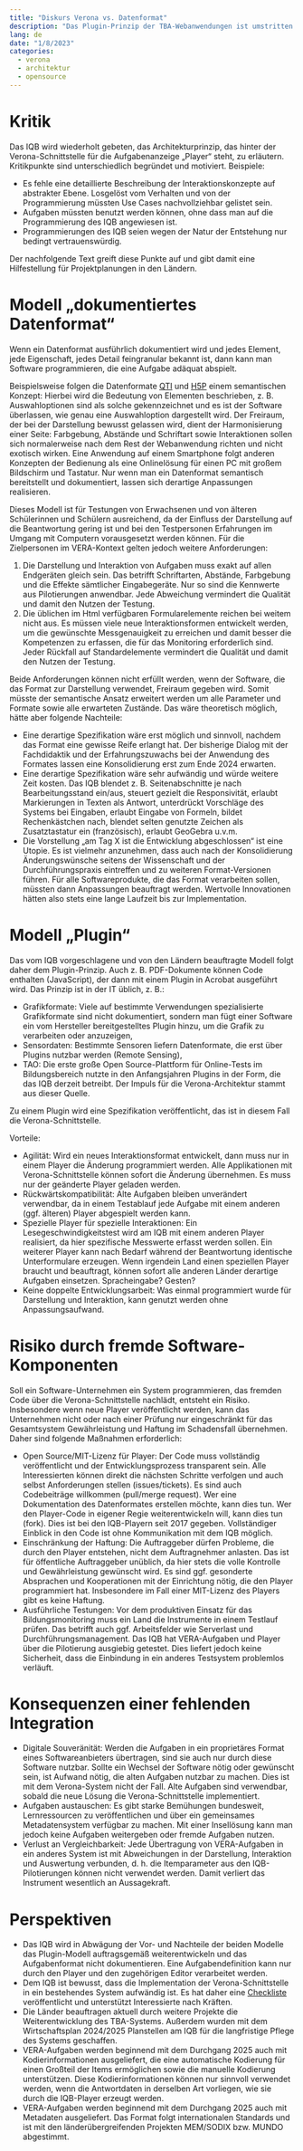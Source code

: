 ```yaml
---
title: "Diskurs Verona vs. Datenformat"
description: "Das Plugin-Prinzip der TBA-Webanwendungen ist umstritten. Was sind Vor- und Nachteile?"
lang: de
date: "1/8/2023"
categories:
  - verona
  - architektur
  - opensource
---
```

# Kritik

Das IQB wird wiederholt gebeten, das Architekturprinzip, das hinter der Verona-Schnittstelle für die Aufgabenanzeige „Player“ steht, zu erläutern. Kritikpunkte sind unterschiedlich begründet und motiviert. Beispiele:

* Es fehle eine detaillierte Beschreibung der Interaktionskonzepte auf abstrakter Ebene. Losgelöst vom Verhalten und von der Programmierung müssten Use Cases nachvollziehbar gelistet sein.
* Aufgaben müssten benutzt werden können, ohne dass man auf die Programmierung des IQB angewiesen ist.
* Programmierungen des IQB seien wegen der Natur der Entstehung nur bedingt vertrauenswürdig.

Der nachfolgende Text greift diese Punkte auf und gibt damit eine Hilfestellung für Projektplanungen in den Ländern.

# Modell „dokumentiertes Datenformat“

Wenn ein Datenformat ausführlich dokumentiert wird und jedes Element, jede Eigenschaft, jedes Detail feingranular bekannt ist, dann kann man Software programmieren, die eine Aufgabe adäquat abspielt.

Beispielsweise folgen die Datenformate [QTI](https://www.imsglobal.org/question/index.html) und [H5P](https://h5p.org/) einem semantischen Konzept: Hierbei wird die Bedeutung von Elementen beschrieben, z. B. Auswahloptionen sind als solche gekennzeichnet und es ist der Software überlassen, wie genau eine Auswahloption dargestellt wird. Der Freiraum, der bei der Darstellung bewusst gelassen wird, dient der Harmonisierung einer Seite: Farbgebung, Abstände und Schriftart sowie Interaktionen sollen sich normalerweise nach dem Rest der Webanwendung richten und nicht exotisch wirken. Eine Anwendung auf einem Smartphone folgt anderen Konzepten der Bedienung als eine Onlinelösung für einen PC mit großem Bildschirm und Tastatur. Nur wenn man ein Datenformat semantisch bereitstellt und dokumentiert, lassen sich derartige Anpassungen realisieren.

Dieses Modell ist für Testungen von Erwachsenen und von älteren Schülerinnen und Schülern ausreichend, da der Einfluss der Darstellung auf die Beantwortung gering ist und bei den Testpersonen Erfahrungen im Umgang mit Computern vorausgesetzt werden können. Für die Zielpersonen im VERA-Kontext gelten jedoch weitere Anforderungen:

1. Die Darstellung und Interaktion von Aufgaben muss exakt auf allen Endgeräten gleich sein. Das betrifft Schriftarten, Abstände, Farbgebung und die Effekte sämtlicher Eingabegeräte. Nur so sind die Kennwerte aus Pilotierungen anwendbar. Jede Abweichung vermindert die Qualität und damit den Nutzen der Testung.
2. Die üblichen im Html verfügbaren Formularelemente reichen bei weitem nicht aus. Es müssen viele neue Interaktionsformen entwickelt werden, um die gewünschte Messgenauigkeit zu erreichen und damit besser die Kompetenzen zu erfassen, die für das Monitoring erforderlich sind. Jeder Rückfall auf Standardelemente vermindert die Qualität und damit den Nutzen der Testung.

Beide Anforderungen können nicht erfüllt werden, wenn der Software, die das Format zur Darstellung verwendet, Freiraum gegeben wird. Somit müsste der semantische Ansatz erweitert werden um alle Parameter und Formate sowie alle erwarteten Zustände. Das wäre theoretisch möglich, hätte aber folgende Nachteile:

* Eine derartige Spezifikation wäre erst möglich und sinnvoll, nachdem das Format eine gewisse Reife erlangt hat. Der bisherige Dialog mit der Fachdidaktik und der Erfahrungszuwachs bei der Anwendung des Formates lassen eine Konsolidierung erst zum Ende 2024 erwarten.
* Eine derartige Spezifikation wäre sehr aufwändig und würde weitere Zeit kosten. Das IQB blendet z. B. Seitenabschnitte je nach Bearbeitungsstand ein/aus, steuert gezielt die Responsivität, erlaubt Markierungen in Texten als Antwort, unterdrückt Vorschläge des Systems bei Eingaben, erlaubt Eingabe von Formeln, bildet Rechenkästchen nach, blendet selten genutzte Zeichen als Zusatztastatur ein (französisch), erlaubt GeoGebra u.v.m.
* Die Vorstellung „am Tag X ist die Entwicklung abgeschlossen“ ist eine Utopie. Es ist vielmehr anzunehmen, dass auch nach der Konsolidierung Änderungswünsche seitens der Wissenschaft und der Durchführungspraxis eintreffen und zu weiteren Format-Versionen führen. Für alle Softwareprodukte, die das Format verarbeiten sollen, müssten dann Anpassungen beauftragt werden. Wertvolle Innovationen hätten also stets eine lange Laufzeit bis zur Implementation.

# Modell „Plugin“

Das vom IQB vorgeschlagene und von den Ländern beauftragte Modell folgt daher dem Plugin-Prinzip. Auch z. B. PDF-Dokumente können Code enthalten (JavaScript), der dann mit einem Plugin in Acrobat ausgeführt wird. Das Prinzip ist in der IT üblich, z. B.:

* Grafikformate: Viele auf bestimmte Verwendungen spezialisierte Grafikformate sind nicht dokumentiert, sondern man fügt einer Software ein vom Hersteller bereitgestelltes Plugin hinzu, um die Grafik zu verarbeiten oder anzuzeigen,
* Sensordaten: Bestimmte Sensoren liefern Datenformate, die erst über Plugins nutzbar werden (Remote Sensing),
* TAO: Die erste große Open Source-Plattform für Online-Tests im Bildungsbereich nutzte in den Anfangsjahren Plugins in der Form, die das IQB derzeit betreibt. Der Impuls für die Verona-Architektur stammt aus dieser Quelle.

Zu einem Plugin wird eine Spezifikation veröffentlicht, das ist in diesem Fall die Verona-Schnittstelle.

Vorteile:

* Agilität: Wird ein neues Interaktionsformat entwickelt, dann muss nur in einem Player die Änderung programmiert werden. Alle Applikationen mit Verona-Schnittstelle können sofort die Änderung übernehmen. Es muss nur der geänderte Player geladen werden.
* Rückwärtskompatibilität: Alte Aufgaben bleiben unverändert verwendbar, da in einem Testablauf jede Aufgabe mit einem anderen (ggf. älteren) Player abgespielt werden kann.
* Spezielle Player für spezielle Interaktionen: Ein Lesegeschwindigkeitstest wird am IQB mit einem anderen Player realisiert, da hier spezifische Messwerte erfasst werden sollen. Ein weiterer Player kann nach Bedarf während der Beantwortung identische Unterformulare erzeugen. Wenn irgendein Land einen speziellen Player braucht und beauftragt, können sofort alle anderen Länder derartige Aufgaben einsetzen. Spracheingabe? Gesten?
* Keine doppelte Entwicklungsarbeit: Was einmal programmiert wurde für Darstellung und Interaktion, kann genutzt werden ohne Anpassungsaufwand.

# Risiko durch fremde Software-Komponenten

Soll ein Software-Unternehmen ein System programmieren, das fremden Code über die Verona-Schnittstelle nachlädt, entsteht ein Risiko. Insbesondere wenn neue Player veröffentlicht werden, kann das Unternehmen nicht oder nach einer Prüfung nur eingeschränkt für das Gesamtsystem Gewährleistung und Haftung im Schadensfall übernehmen. Daher sind folgende Maßnahmen erforderlich:

* Open Source/MIT-Lizenz für Player: Der Code muss vollständig veröffentlicht und der Entwicklungsprozess transparent sein. Alle Interessierten können direkt die nächsten Schritte verfolgen und auch selbst Anforderungen stellen (issues/tickets). Es sind auch Codebeiträge willkommen (pull/merge request). Wer eine Dokumentation des Datenformates erstellen möchte, kann dies tun. Wer den Player-Code in eigener Regie weiterentwickeln will, kann dies tun (fork). Dies ist bei den IQB-Playern seit 2017 gegeben. Vollständiger Einblick in den Code ist ohne Kommunikation mit dem IQB möglich.
* Einschränkung der Haftung: Die Auftraggeber dürfen Probleme, die durch den Player entstehen, nicht dem Auftragnehmer anlasten. Das ist für öffentliche Auftraggeber unüblich, da hier stets die volle Kontrolle und Gewährleistung gewünscht wird. Es sind ggf. gesonderte Absprachen und Kooperationen mit der Einrichtung nötig, die den Player programmiert hat. Insbesondere im Fall einer MIT-Lizenz des Players gibt es keine Haftung.
* Ausführliche Testungen: Vor dem produktiven Einsatz für das Bildungsmonitoring muss ein Land die Instrumente in einem Testlauf prüfen. Das betrifft auch ggf. Arbeitsfelder wie Serverlast und Durchführungsmanagement. Das IQB hat VERA-Aufgaben und Player über die Pilotierung ausgiebig getestet. Dies liefert jedoch keine Sicherheit, dass die Einbindung in ein anderes Testsystem problemlos verläuft.

# Konsequenzen einer fehlenden Integration

* Digitale Souveränität: Werden die Aufgaben in ein proprietäres Format eines Softwareanbieters übertragen, sind sie auch nur durch diese Software nutzbar. Sollte ein Wechsel der Software nötig oder gewünscht sein, ist Aufwand nötig, die alten Aufgaben nutzbar zu machen. Dies ist mit dem Verona-System nicht der Fall. Alte Aufgaben sind verwendbar, sobald die neue Lösung die Verona-Schnittstelle implementiert.
* Aufgaben austauschen: Es gibt starke Bemühungen bundesweit, Lernressourcen zu veröffentlichen und über ein gemeinsames Metadatensystem verfügbar zu machen. Mit einer Insellösung kann man jedoch keine Aufgaben weitergeben oder fremde Aufgaben nutzen.
* Verlust an Vergleichbarkeit: Jede Übertragung von VERA-Aufgaben in ein anderes System ist mit Abweichungen in der Darstellung, Interaktion und Auswertung verbunden, d. h. die Itemparameter aus den IQB-Pilotierungen können nicht verwendet werden. Damit verliert das Instrument wesentlich an Aussagekraft.

# Perspektiven

* Das IQB wird in Abwägung der Vor- und Nachteile der beiden Modelle das Plugin-Modell auftragsgemäß weiterentwickeln und das Aufgabenformat nicht dokumentieren. Eine Aufgabendefinition kann nur durch den Player und den zugehörigen Editor verarbeitet werden.
* Dem IQB ist bewusst, dass die Implementation der Verona-Schnittstelle in ein bestehendes System aufwändig ist. Es hat daher eine [Checkliste](Checkliste-Player-Integration)  veröffentlicht und unterstützt Interessierte nach Kräften.
* Die Länder beauftragen aktuell durch weitere Projekte die Weiterentwicklung des TBA-Systems. Außerdem wurden mit dem Wirtschaftsplan 2024/2025 Planstellen am IQB für die langfristige Pflege des Systems geschaffen.
* VERA-Aufgaben werden beginnend mit dem Durchgang 2025 auch mit Kodierinformationen ausgeliefert, die eine automatische Kodierung für einen Großteil der Items ermöglichen sowie die manuelle Kodierung unterstützen. Diese Kodierinformationen können nur sinnvoll verwendet werden, wenn die Antwortdaten in derselben Art vorliegen, wie sie durch die IQB-Player erzeugt werden.
* VERA-Aufgaben werden beginnend mit dem Durchgang 2025 auch mit Metadaten ausgeliefert. Das Format folgt internationalen Standards und ist mit den länderübergreifenden Projekten MEM/SODIX bzw. MUNDO abgestimmt.
